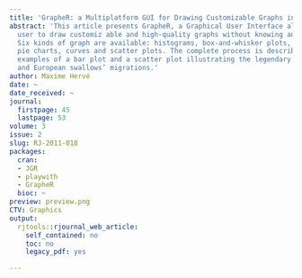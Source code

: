 ```yaml
---
title: 'GrapheR: a Multiplatform GUI for Drawing Customizable Graphs in R'
abstract: 'This article presents GrapheR, a Graphical User Interface allowing the
  user to draw customiz able and high-quality graphs without knowing any R commands.
  Six kinds of graph are available: histograms, box-and-whisker plots, bar plots,
  pie charts, curves and scatter plots. The complete process is described with the
  examples of a bar plot and a scatter plot illustrating the legendary puzzle of African
  and European swallows’ migrations.'
author: Maxime Hervé
date: ~
date_received: ~
journal:
  firstpage: 45
  lastpage: 53
volume: 3
issue: 2
slug: RJ-2011-018
packages:
  cran:
  - JGR
  - playwith
  - GrapheR
  bioc: ~
preview: preview.png
CTV: Graphics
output:
  rjtools::rjournal_web_article:
    self_contained: no
    toc: no
    legacy_pdf: yes

---
```

